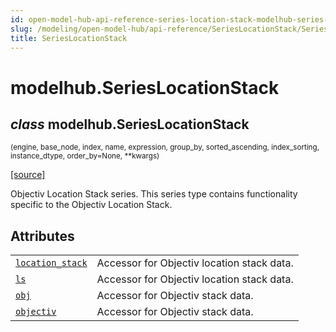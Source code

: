 ```yaml
---
id: open-model-hub-api-reference-series-location-stack-modelhub-series-location-stack
slug: /modeling/open-model-hub/api-reference/SeriesLocationStack/SeriesLocationStack/
title: SeriesLocationStack
---
```


# modelhub.SeriesLocationStack

<div className="class">

## <span className="type-annotation"><em>class</em></span> <span className="additional-name">modelhub.</span><span className="name">SeriesLocationStack</span>

<small className="parameter-list">(<span className="parameter" id="engine">engine</span>, <span className="parameter" id="base_node">base_node</span>, <span className="parameter" id="index">index</span>, <span className="parameter" id="name">name</span>, <span className="parameter" id="expression">expression</span>, <span className="parameter" id="group_by">group_by</span>, <span className="parameter" id="sorted_ascending">sorted_ascending</span>, <span className="parameter" id="index_sorting">index_sorting</span>, <span className="parameter" id="instance_dtype">instance_dtype</span>, <span className="parameter" id="order_by">order_by=None</span>, <span className="parameter" id="**">\*\*kwargs</span>)</small>


&#8203;<span className="view-source">[[source]](https://github.com/objectiv/objectiv-analytics/blob/main/modelhub/modelhub/series/series_objectiv.py)</span>

<div className="content">

Objectiv Location Stack series. This series type contains functionality specific to the Objectiv Location
Stack.

## Attributes

<div className="table-autosummary">

|                                                   |                                                                                                                                                                                                                        |
| ------------------------------------------------- | --------------------------------------------------------------------------------------------------------------------------------------------------------------------------------------------------------------------- |
| [`location_stack`](/modeling/open-model-hub/api-reference/SeriesLocationStack/modelhub.SeriesLocationStack.location_stack.mdx)                                    | Accessor for Objectiv location stack data.                                                                                                                                                                             |
| [`ls`](/modeling/open-model-hub/api-reference/SeriesLocationStack/modelhub.SeriesLocationStack.ls.mdx)                                                | Accessor for Objectiv location stack data.                                                                                                                                                                             |
| [`obj`](/modeling/open-model-hub/api-reference/SeriesLocationStack/modelhub.SeriesLocationStack.obj.mdx)                                               | Accessor for Objectiv stack data.                                                                                                                                                                                      |
| [`objectiv`](/modeling/open-model-hub/api-reference/SeriesLocationStack/modelhub.SeriesLocationStack.objectiv.mdx)                                          | Accessor for Objectiv stack data.                                                                                                                                                                                      |


</div>


</div>


</div>
